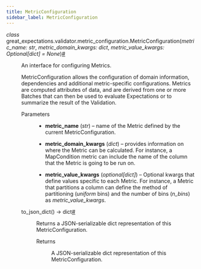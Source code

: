 ```yaml
---
title: MetricConfiguration
sidebar_label: MetricConfiguration
---
```



<section class="sphinx-api-doc" id="metricconfiguration">

<dl class="py class">
<dt class="sig sig-object py" id="great_expectations.validator.metric_configuration.MetricConfiguration">
<em class="property"><span class="pre">class</span><span class="w"> </span></em><span class="sig-prename descclassname"><span class="pre">great_expectations.validator.metric_configuration.</span></span><span class="sig-name descname"><span class="pre">MetricConfiguration</span></span><span class="sig-paren">(</span><em class="sig-param"><span class="n"><span class="pre">metric_name</span></span><span class="p"><span class="pre">:</span></span><span class="w"> </span><span class="n"><span class="pre">str</span></span></em>, <em class="sig-param"><span class="n"><span class="pre">metric_domain_kwargs</span></span><span class="p"><span class="pre">:</span></span><span class="w"> </span><span class="n"><span class="pre">dict</span></span></em>, <em class="sig-param"><span class="n"><span class="pre">metric_value_kwargs</span></span><span class="p"><span class="pre">:</span></span><span class="w"> </span><span class="n"><span class="pre">Optional</span><span class="p"><span class="pre">[</span></span><span class="pre">dict</span><span class="p"><span class="pre">]</span></span></span><span class="w"> </span><span class="o"><span class="pre">=</span></span><span class="w"> </span><span class="default_value"><span class="pre">None</span></span></em><span class="sig-paren">)</span><a class="headerlink" href="#great_expectations.validator.metric_configuration.MetricConfiguration" title="Permalink to this definition">#</a>
</dt>

<dd>
<p>An interface for configuring Metrics.</p>
<p>MetricConfiguration allows the configuration of domain information, dependencies and additional metric-specific
configurations.  Metrics are computed attributes of data, and are derived from one or more Batches that can then
be used to evaluate Expectations or to summarize the result of the Validation.</p>
<dl class="field-list simple">
<dt class="field-odd">Parameters
</dt>

<dd class="field-odd"><ul class="simple">
<li><p><strong>metric_name</strong> (<em>str</em>) – name of the Metric defined by the current MetricConfiguration.</p></li>
<li><p><strong>metric_domain_kwargs</strong> (<em>dict</em>) – provides information on where the Metric can be calculated. For instance, a
MapCondition metric can include the name of the column that the Metric is going to be run on.</p></li>
<li><p><strong>metric_value_kwargs</strong> (<em>optional</em><em>[</em><em>dict</em><em>]</em>) – Optional kwargs that define values specific to each Metric.  For instance,
a Metric that partitions a column can define the method of partitioning (<cite>uniform</cite> bins) and the number of
bins (<cite>n_bins</cite>) as <cite>metric_value_kwargs</cite>.</p></li>
</ul>
</dd>
</dl>
<dl class="py method">
<dt class="sig sig-object py" id="great_expectations.validator.metric_configuration.MetricConfiguration.to_json_dict">
<span class="sig-name descname"><span class="pre">to_json_dict</span></span><span class="sig-paren">(</span><span class="sig-paren">)</span> <span class="sig-return"><span class="sig-return-icon">→</span> <span class="sig-return-typehint"><span class="pre">dict</span></span></span><a class="headerlink" href="#great_expectations.validator.metric_configuration.MetricConfiguration.to_json_dict" title="Permalink to this definition">#</a>
</dt>

<dd>
<p>Returns a JSON-serializable dict representation of this MetricConfiguration.</p>
<dl class="field-list simple">
<dt class="field-odd">Returns
</dt>

<dd class="field-odd"><p>A JSON-serializable dict representation of this MetricConfiguration.</p>
</dd>
</dl>
</dd></dl>
</dd></dl>
</section>